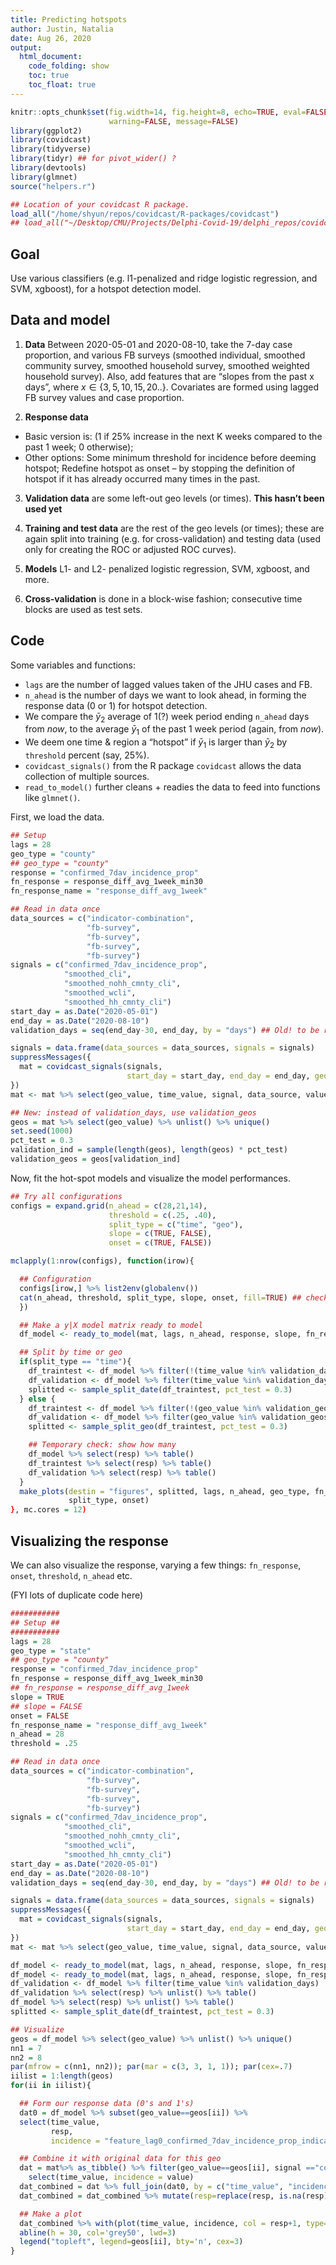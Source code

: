 ```yaml
---
title: Predicting hotspots
author: Justin, Natalia 
date: Aug 26, 2020
output:
  html_document:
    code_folding: show
    toc: true
    toc_float: true
---
```


```r
knitr::opts_chunk$set(fig.width=14, fig.height=8, echo=TRUE, eval=FALSE, cache=TRUE,
                      warning=FALSE, message=FALSE)
library(ggplot2)
library(covidcast)
library(tidyverse)
library(tidyr) ## for pivot_wider() ?
library(devtools)
library(glmnet)
source("helpers.r")

## Location of your covidcast R package.
load_all("/home/shyun/repos/covidcast/R-packages/covidcast")
## load_all("~/Desktop/CMU/Projects/Delphi-Covid-19/delphi_repos/covidcast/R-packages/covidcast")
```

## Goal

Use various classifiers (e.g. l1-penalized and ridge logistic regression, and
SVM, xgboost), for a hotspot detection model.

## Data and model 

1. **Data** Between 2020-05-01 and 2020-08-10, take the 7-day case proportion,
   and various FB surveys (smoothed individual, smoothed community survey,
   smoothed household survey, smoothed weighted household survey). Also, add
   features that are "slopes from the past x days", where $x \in
   \{3,5,10,15,20..\}$. Covariates are formed using lagged FB survey values and
   case proportion.

2. **Response data** 
  - Basic version is: (1 if 25% increase in the next K weeks compared to the
    past 1 week; 0 otherwise);
  - Other options: Some minimum threshold for incidence before deeming hotspot;
    Redefine hotspot as onset -- by stopping the definition of hotspot if it has
    already occurred many times in the past.

3. **Validation data** are some left-out geo levels (or times). **This hasn't
   been used yet**

4. **Training and test data** are the rest of the geo levels (or times); these
    are again split into training (e.g. for cross-validation) and testing data
    (used only for creating the ROC or adjusted ROC curves).

5. **Models** L1- and L2- penalized logistic regression, SVM, xgboost, and more.

6. **Cross-validation** is done in a block-wise fashion; consecutive time blocks
   are used as test sets.

## Code

Some variables and functions:

- `lags` are the number of lagged values taken of the JHU cases and FB.
- `n_ahead` is the number of days we want to look ahead, in forming the response
  data (0 or 1) for hotspot detection. 
- We compare the $\bar y_2$ average of 1(?) week period ending `n_ahead` days
  from *now*, to the average $\bar y_1$ of the past 1 week period (again, from
  *now*).
- We deem one time & region a "hotspot" if $\bar y_1$ is larger than $\bar y_2$
  by `threshold` percent (say, 25%).
- `covidcast_signals()` from the R package `covidcast` allows the data
  collection of multiple sources.
- `read_to_model()` further cleans + readies the data to feed into functions
  like `glmnet()`.

First, we load the data.

```r
## Setup
lags = 28
geo_type = "county"
## geo_type = "county"
response = "confirmed_7dav_incidence_prop"
fn_response = response_diff_avg_1week_min30
fn_response_name = "response_diff_avg_1week"

## Read in data once
data_sources = c("indicator-combination", 
                 "fb-survey", 
                 "fb-survey", 
                 "fb-survey", 
                 "fb-survey")
signals = c("confirmed_7dav_incidence_prop", 
            "smoothed_cli", 
            "smoothed_nohh_cmnty_cli", 
            "smoothed_wcli", 
            "smoothed_hh_cmnty_cli")
start_day = as.Date("2020-05-01")
end_day = as.Date("2020-08-10")
validation_days = seq(end_day-30, end_day, by = "days") ## Old! to be retired soon

signals = data.frame(data_sources = data_sources, signals = signals)
suppressMessages({
  mat = covidcast_signals(signals,
                          start_day = start_day, end_day = end_day, geo_type = geo_type)
})
mat <- mat %>% select(geo_value, time_value, signal, data_source, value) 

## New: instead of validation_days, use validation_geos
geos = mat %>% select(geo_value) %>% unlist() %>% unique()
set.seed(1000)
pct_test = 0.3
validation_ind = sample(length(geos), length(geos) * pct_test)
validation_geos = geos[validation_ind]
```

Now, fit the hot-spot models and visualize the model performances.

```r
## Try all configurations
configs = expand.grid(n_ahead = c(28,21,14),
                      threshold = c(.25, .40),
                      split_type = c("time", "geo"),
                      slope = c(TRUE, FALSE),
                      onset = c(TRUE, FALSE))

mclapply(1:nrow(configs), function(irow){

  ## Configuration
  configs[irow,] %>% list2env(globalenv())
  cat(n_ahead, threshold, split_type, slope, onset, fill=TRUE) ## check that it's working
  })

  ## Make a y|X model matrix ready to model
  df_model <- ready_to_model(mat, lags, n_ahead, response, slope, fn_response, threshold)

  ## Split by time or geo
  if(split_type == "time"){
    df_traintest <- df_model %>% filter(!(time_value %in% validation_days))
    df_validation <- df_model %>% filter(time_value %in% validation_days)
    splitted <- sample_split_date(df_traintest, pct_test = 0.3)
  } else {
    df_traintest <- df_model %>% filter(!(geo_value %in% validation_geos))
    df_validation <- df_model %>% filter(geo_value %in% validation_geos)
    splitted <- sample_split_geo(df_traintest, pct_test = 0.3)

    ## Temporary check: show how many
    df_model %>% select(resp) %>% table()
    df_traintest %>% select(resp) %>% table()
    df_validation %>% select(resp) %>% table()
  }
  make_plots(destin = "figures", splitted, lags, n_ahead, geo_type, fn_response_name, threshold, slope,
             split_type, onset)
}, mc.cores = 12)

```

## Visualizing the response

We can also visualize the response, varying a few things: `fn_response`,
`onset`, `threshold`, `n_ahead` etc.

(FYI lots of duplicate code here)

```r
###########
## Setup ##
###########
lags = 28
geo_type = "state"
## geo_type = "county"
response = "confirmed_7dav_incidence_prop"
fn_response = response_diff_avg_1week_min30 
## fn_response = response_diff_avg_1week 
slope = TRUE
## slope = FALSE
onset = FALSE
fn_response_name = "response_diff_avg_1week"
n_ahead = 28
threshold = .25

## Read in data once
data_sources = c("indicator-combination", 
                 "fb-survey", 
                 "fb-survey", 
                 "fb-survey", 
                 "fb-survey")
signals = c("confirmed_7dav_incidence_prop", 
            "smoothed_cli", 
            "smoothed_nohh_cmnty_cli", 
            "smoothed_wcli", 
            "smoothed_hh_cmnty_cli")
start_day = as.Date("2020-05-01")
end_day = as.Date("2020-08-10")
validation_days = seq(end_day-30, end_day, by = "days") ## Old! to be retired soon

signals = data.frame(data_sources = data_sources, signals = signals)
suppressMessages({
  mat = covidcast_signals(signals,
                          start_day = start_day, end_day = end_day, geo_type = geo_type)
})
mat <- mat %>% select(geo_value, time_value, signal, data_source, value) 

df_model <- ready_to_model(mat, lags, n_ahead, response, slope, fn_response, threshold, TRUE)
df_model <- ready_to_model(mat, lags, n_ahead, response, slope, fn_response, threshold, FALSE)
df_validation <- df_model %>% filter(time_value %in% validation_days)
df_validation %>% select(resp) %>% unlist() %>% table()
df_model %>% select(resp) %>% unlist() %>% table()
splitted <- sample_split_date(df_traintest, pct_test = 0.3)

## Visualize
geos = df_model %>% select(geo_value) %>% unlist() %>% unique()
nn1 = 7
nn2 = 8
par(mfrow = c(nn1, nn2)); par(mar = c(3, 3, 1, 1)); par(cex=.7)
iilist = 1:length(geos)
for(ii in iilist){

  ## Form our response data (0's and 1's)
  dat0 = df_model %>% subset(geo_value==geos[ii]) %>%
  select(time_value,
         resp, 
         incidence = "feature_lag0_confirmed_7dav_incidence_prop_indicator-combination" ) 

  ## Combine it with original data for this geo
  dat = mat%>% as_tibble() %>% filter(geo_value==geos[ii], signal =="confirmed_7dav_incidence_prop") %>%
    select(time_value, incidence = value) 
  dat_combined = dat %>% full_join(dat0, by = c("time_value", "incidence"))
  dat_combined = dat_combined %>% mutate(resp=replace(resp, is.na(resp), 0))

  ## Make a plot
  dat_combined %>% with(plot(time_value, incidence, col = resp+1, type='o', pch=16, ylim= c(0,100)))
  abline(h = 30, col='grey50', lwd=3)
  legend("topleft", legend=geos[ii], bty='n', cex=3)
}
```
